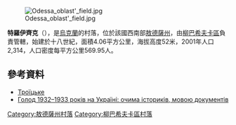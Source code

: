 [[Image:Odessa_oblast'_field.jpg|thumb]]

{{coord|47|38|12|N|30|16|35|E|scale:30000|display=title}}

'''特羅伊齊克'''（{{lang-uk|Троїцьке}}），是[[烏克蘭|烏克蘭]]的村落，位於該國西南部[[敖德薩州|敖德薩州]]，由[[柳巴希夫卡區|柳巴希夫卡區]]負責管轄，始建於十八世紀，面積4.06平方公里，海拔高度52米，2001年人口2,314，人口密度每平方公里569.95人。

==參考資料==
* [http://gska2.rada.gov.ua/pls/z7502/A005?rdat1=07.01.2009&rf7571=24576 Троїцьке]{{dead link|date=2018年1月 |bot=InternetArchiveBot |fix-attempted=yes }}
* [https://web.archive.org/web/20120815104813/http://www.archives.gov.ua/Sections/Famine/Publicat/Fam-Pyrig-1932.php Голод 1932–1933 років на Україні: очима істориків, мовою документів]</ref>

{{DEFAULTSORT:Троїцьке}}
[[Category:敖德薩州村落|Category:敖德薩州村落]]
[[Category:柳巴希夫卡區村落|Category:柳巴希夫卡區村落]]


{{Odessa-geo-stub}}